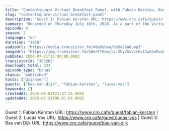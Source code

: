 ```yaml
---
title: "Contentsquare Virtual Breakfast Panel, with Fabian Kersten, Bas van Dijk & Lucas Vos"
slug: "contentsquare-virtual-breakfast-panel"
description: "Guest 1: Fabian Kersten URL: https://www.cro.cafe/guest/fabian-kersten | Guest 2: Lucas Vos URL: https://www.cro.cafe/guest/lucas-vos | Guest 3: Bas van Dijk URL: https://www.cro.cafe/guest/bas-van-dijk"
summary: "Recorded on Thursday July 16th, 2020. As a part of the Virtual Champagne Breakfast session hosted by ContentSquare and ClickValue we did a CRO.CAFE panel session with:\r\n* Bas van Dijk - Senior Customer Journey Specialist at Bol.com\r\n* Fabian Kersten - Director Digital Marketing, Sales & Service at Leaseplan\r\n* Lucas Vos - Optimizing online platforms at RTL Nederland"
episode: 0
season: 2
language: "en"
duration: "1018"
audioUrl: "https://media.transistor.fm/48a3ebea/9e5a29a6.mp3"
imageUrl: "https://img.transistor.fm/G0mrFfEewjlz-XhyVXcVcrkv1IwkGoPwa84rsOR-4MM/rs:fill:0:0:1/w:1400/h:1400/q:60/mb:500000/aHR0cHM6Ly9pbWct/dXBsb2FkLXByb2R1/Y3Rpb24udHJhbnNp/c3Rvci5mbS82NTFl/MjU1NmQyNDM2Zjdi/ZGFmYTk4ODYyNWE1/YTc2Ni5qcGVn.webp"
pubDate: 2020-07-21T15:00:00.000Z
transistorId: "363262"
downloads_total: 333
episode_type: "bonus"
status: "published"
hosts: ["gxjansen"]
guests: ["bas-van-dijk", "fabian-kersten", "lucas-vos"]
keywords: []
createdAt: 2025-06-04T21:37:51.000Z
updatedAt: 2025-07-31T06:01:01.000Z
---
```


Guest 1: Fabian Kersten URL: https://www.cro.cafe/guest/fabian-kersten | Guest 2: Lucas Vos URL: https://www.cro.cafe/guest/lucas-vos | Guest 3: Bas van Dijk URL: https://www.cro.cafe/guest/bas-van-dijk
